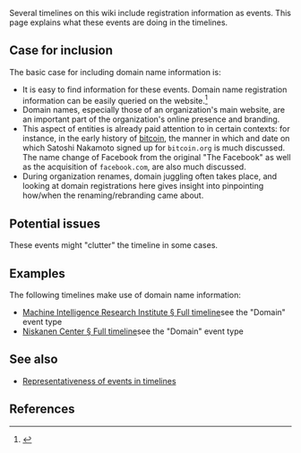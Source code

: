 Several timelines on this wiki include {{w|domain name}} registration information as events. This page explains what these events are doing in the timelines.

==Case for inclusion==

The basic case for including domain name information is:

* It is easy to find information for these events. Domain name registration information can be easily queried on the {{w|ICANN}} website.<ref>{{cite web |url=https://whois.icann.org/en |title=WHOIS Search |website=ICANN WHOIS |accessdate=August 25, 2017}}</ref>
* Domain names, especially those of an organization's main website, are an important part of the organization's online presence and branding.
* This aspect of entities is already paid attention to in certain contexts: for instance, in the early history of [[Timeline of Bitcoin|bitcoin]], the manner in which and date on which Satoshi Nakamoto signed up for <code>bitcoin.org</code> is much discussed. The name change of Facebook from the original "The Facebook" as well as the acquisition of <code>facebook.com</code>, are also much discussed.
* During organization renames, domain juggling often takes place, and looking at domain registrations here gives insight into pinpointing how/when the renaming/rebranding came about.

==Potential issues==

These events might "clutter" the timeline in some cases.

==Examples==

The following timelines make use of domain name information:

* [[Timeline of Machine Intelligence Research Institute#Full timeline|Machine Intelligence Research Institute § Full timeline]]{{snd}}see the "Domain" event type
* [[Timeline of Niskanen Center#Full timeline|Niskanen Center § Full timeline]]{{snd}}see the "Domain" event type

==See also==

* [[Representativeness of events in timelines]]

==References==

{{Reflist|30em}}
